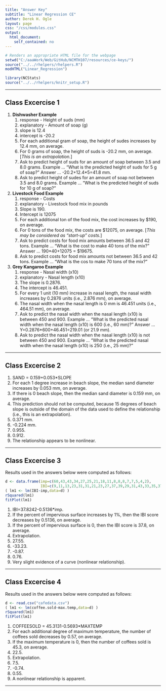 ```yaml
---
title: "Answer Key"
subtitle: "Linear Regression CE"
author: Derek H. Ogle
layout: page
css: "/css/modules.css"
output:
  html_document:
    self_contained: no
---
```


```r
# Renders an appropriate HTML file for the webpage
setwd("C:/aaaWork/Web/GitHub/NCMTH107/resources/ce-keys/")
source("../../rhelpers/rhelpers.R")
modHTML("Linear_Regression")
```

```r
library(NCStats)
source("../../rhelpers/knitr_setup.R")
```

----

## Class Excercise 1

1. **Dishwasher Example**
    1. response - Height of suds (mm)
    1. explanatory - Amount of soap (g)
    1. slope is 12.4
    1. intercept is -20.2
    1. For each additional gram of soap, the height of sudes increases by 12.4 mm, on average.
    1. For 0 grams of soap, the height of suds is -20.2 mm, on average.  [*This is an extrapolation.*]
    1. Ask to predict height of suds for an amount of soap between 3.5 and 8.0 grams.  Example ... "What is the predicted height of suds for 5 g of soap?"  Answer ... -20.2+12.4*5=41.8 mm.
    1. Ask to predict height of sudes for an amount of soap not between 3.5 and 8.0 grams.  Example ... "What is the predicted height of suds for 10 g of soap?"
1. **Livestock Food Example**
    1. response - Costs
    1. explanatory - Livestock food mix in pounds
    1. Slope is 190.
    1. Intercept is 12075
    1. For each additional ton of the food mix, the cost increases by $190, on average.
    1. For 0 tons of the food mix, the costs are $12075, on average. [*This may be considered as "start-up" costs.*]
    1. Ask to predict costs for food mix amounts between 36.5 and 42 tons.  Example ... "What is the cost to make 40 tons of the mix?"  Answer ... 190*40+12075 = $19675.
    1. Ask to predict costs for food mix amounts not between 36.5 and 42 tons.  Example ... "What is the cos to make 70 tons of the mix?"
1. **Grey Kangaroo Example**
    1. response - Nasal width (x10)
    1. explanatory - Nasal length (x10)
    1. The slope is 0.2876.
    1. The intercept is 46.451.
    1. For every 1 unit (10 mm) increase in nasal length, the nasal width increases by 0.2876 units (i.e., 2.876 mm), on average.
    1. The nasal width when the nasal length is 0 mm is 46.451 units (i.e., 464.51 mm), on average.
    1. Ask to predict the nasal width when the nasal length (x10) is between 450 and 900.  Example ... "What is the predicted nasal width when the nasal length (x10) is 600 (i.e., 60 mm)?"  Answer ... Y=0.2876*600+46.451=219.01 (or 21.9 mm).
    1. Ask to predict the nasal width when the nasal length (x10) is not between 450 and 900.  Example ... "What is the predicted nasal width when the nasal length (x10) is 250 (i.e., 25 mm)?"

----

## Class Excercise 2

1. SAND = 0.159+0.053*SLOPE
1. For each 1 degree increase in beach slope, the median sand diameter increases by 0.053 mm, on average.
1. If there is 0 beach slope, then the median sand diameter is 0.159 mm, on average.
1. This prediction should not be computed, because 15 degrees of beach slope is outside of the domain of the data used to define the relationship (i.e., this is an extrapolation).
1. 0.371 mm.
1. -0.224 mm.
1. 0.955.
1. 0.912.
1. The relationship appears to be nonlinear.

----

## Class Excercise 3

Results used in the answers below were computed as follows:
```r
d <- data.frame(imp=c(60,43,43,34,27,25,21,18,11,8,8,8,7,7,5,4,2),
                IBI=c(9,11,13,23,31,31,21,23,27,37,39,29,31,43,33,35,37))
( lm1 <- lm(IBI~imp,data=d) )
rSquared(lm1)
fitPlot(lm1)
```

1. IBI=37.8242-0.5136*imp.
1. If the percent of impervious surface increases by 1%, then the IBI score decreases by 0.5136, on average.
1. If the percent of impervious surface is 0, then the IBI score is 37.8, on average.
1. Extrapolation.
1. 27.55.
1. -33.23.
1. -0.87.
1. 0.76.
1. Very slight evidence of a curve (nonlinear relationship).

----

## Class Excercise 4

Results used in the answers below were computed as follows:
```r
d <- read.csv("cafedata.csv")
( lm1 <- lm(coffee.sold~max.temp,data=d) )
rSquared(lm1)
fitPlot(lm1)
```

1. COFFEESOLD = 45.3131-0.5693*MAXTEMP
1. For each additional degree of maximum temperature, the number of coffees sold decreases by 0.57, on average.
1. If the maximum temperature is 0, then the number of coffees sold is 45.3, on average.
1. 22.5.
1. Extrapolation.
1. 7.5.
1. -0.74.
1. 0.55.
1. A nonlinear relationship is apparent.

----

